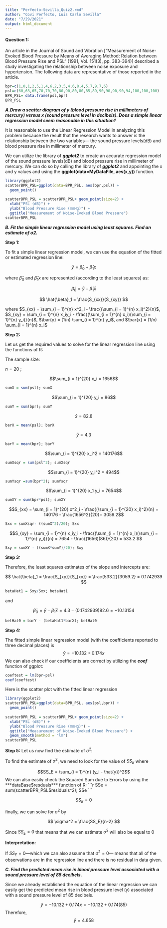 ```yaml
---
title: "Perfecto-Sevilla_Quiz2.rmd"
author: "Covi Perfecto, Luis Carlo Sevilla"
date: "7/29/2021"
output: html_document
---
```

#### Question 1: 
An article in the Journal of Sound and Vibration ["Measurement of Noise-Evoked Blood Pressure by Means of Averaging Method: Relation between Blood Pressure Rise and PSL" (1991, Vol. 151(3), pp. 383-394)] described a study investigating the relationship between noise exposure and hypertension. The following data are representative of those reported in the article.

```r
bpr=c(1,0,1,2,5,1,4,6,2,3,5,4,6,8,4,5,7,9,7,6) 
psl=c(60,63,65,70,70,70,80,90,80,80,85,89,90,90,90,90,94,100,100,100)
BPR_PSL= data.frame(psl,bpr)
BPR_PSL
```

***A.Draw a scatter diagram of y (blood pressure rise in millimeters of mercury) versus x (sound pressure level in decibels). Does a simple linear regression model seem reasonable in this situation?***



It is reasonable to use the Linear Regression Model in analyzing this problem because the result that the research wants to answer is the relationship between the two variables--- the sound pressure levels(dB) and blood pressure rise in millimeter of mercury. 



We can utilize the library of ***ggplot2*** to create an accurate regression model of the sound pressure levels(dB) and blood pressure rise in millimeter of mercury. We can do so by calling the library of ***ggplot2*** and appointing the x and y values and using the **ggplot(data=MyDataFile, aes(x,y))** function. 
```r
library(ggplot2)
scatterBPR_PSL=ggplot(data=BPR_PSL, aes(bpr,psl)) +   
  geom_point()
  
scatterBPR_PSL = scatterBPR_PSL+ geom_point(size=2) +
  xlab("PSL (dB)") +  
  ylab("Blood Pressure Rise (mmHg)") +   
  ggtitle("Measurement of Noise-Evoked Blood Pressure") 
scatterBPR_PSL
```

***B. Fit the simple linear regression model using least squares. Find an estimate of σ2.***



**Step 1:**



To fit a simple linear regression model, we can use the equation of the fitted or estimated regression line:

$$
\hat{y} = \hat{\beta}_0 + \hat{\beta}_1x
$$

where $\hat{\beta}_0$ and $\hat{\beta}_1x$ are represented (according to the least squares) as:

$$
\hat{\beta}_0 = \bar{y} - \hat{\beta}_1\bar{x}
$$

$$
\hat{\beta}_1 = \frac{S_{xx}}{S_{xy}}
$$ 

where $S_{xx} = \sum_{i = 1}^{n} x^2_i - \frac{(\sum_{i = 1}^{n} x_i)^2}{n}$, $S_{xy} = \sum_{i = 1}^{n} x_iy_i - \frac{(\sum_{i = 1}^{n} x_i)(\sum_{i = 1}^{n} y_i)}{n}$,  $\bar{y} = (1/n) \sum_{i = 1}^{n} y_i$, and $\bar{x} = (1/n) \sum_{i = 1}^{n} x_i$ 



**Step 2:**



Let us get the required values to solve for the linear regression line using the functions of R:



The sample size:



$n = 20$ ; 




$$\sum_{i = 1}^{20} x_i = 1656$$

```r
sumX = sum(psl); sumX
```
$$\sum_{i = 1}^{20} y_i = 86$$
```r
sumY = sum(bpr); sumY
```
$$\bar{x} = 82.8$$
```r
barX = mean(psl); barX
```
$$\bar{y} = 4.3$$
```r
barY = mean(bpr); barY
```
$$\sum_{i = 1}^{20} x_i^2 = 140176$$
```r
sumXsqr = sum(psl^2); sumXsqr
```
$$\sum_{i = 1}^{20} y_i^2 = 494$$
```r
sumYsqr =sum(bpr^2); sumYsqr
```

$$\sum_{i = 1}^{20} x_1 y_i = 7654$$
```r
sumXY = sum(bpr*psl); sumXY
```

$$S_{xx} = \sum_{i = 1}^{20} x^2_i - \frac{(\sum_{i = 1}^{20} x_i)^2}{n} = 140176 - \frac{1656^2}{20}= 3059.2$$
```r
Sxx = sumXsqr- ((sumX^2)/20); Sxx
```


$$S_{xy} = \sum_{i = 1}^{n} x_iy_i - \frac{(\sum_{i = 1}^{n} x_i)(\sum_{i = 1}^{n} y_i)}{n} = 7654 - \frac{(1656)(86)}{20} = 533.2 $$

```r
Sxy = sumXY - ((sumX*sumY)/20); Sxy
```

**Step 3:**



Therefore, the least squares estimates of the slope and intercepts are:


$$
\hat{\beta}_1 = \frac{S_{xy}}{S_{xx}} = \frac{533.2}{3059.2} = 0.1742939
$$ 
```r
betaHat1 = Sxy/Sxx; betaHat1
```

and

$$
\hat{\beta}_0 = \bar{y} - \hat{\beta}_1\bar{x} = 4.3 - (0.1742939)82.6 = -10.13154 
$$

```r
betHat0 = barY - (betaHat1*barX); betHat0
```

**Step 4:**



The fitted simple linear regression model (with the coefficients reported to three decimal places) is
$$
\hat{y} = -10.132 + 0.174x
$$
We can also check if our coefficients are correct by utilizing the ***coef*** function of ggplot:
```r
coeftest = lm(bpr~psl)
coef(coeftest)
```

Here is the scatter plot with the fitted linear regression

```r
library(ggplot2)
scatterBPR_PSL=ggplot(data=BPR_PSL, aes(psl,bpr)) +   
  geom_point()
  
scatterBPR_PSL = scatterBPR_PSL+ geom_point(size=2) +
  xlab("PSL (dB)") +  
  ylab("Blood Pressure Rise (mmHg)") +   
  ggtitle("Measurement of Noise-Evoked Blood Pressure") +
  geom_smooth(method = "lm")
scatterBPR_PSL
```




**Step 5:**
Let us now find the estimate of $\sigma^2$:




To find the estimate of $\sigma^2$, we need to look for the value of $SS_E$  where 


$$SS_E = \sum_{i = 1}^{n} (y_i - \hat{y})^2$$
We can also easily check the Squared Sum due to Errors by using the ***dataBase$resduals*** function of R:
```r
SSe = sum(scatterBPR_PSL$residuals^2); SSe
```

$$SS_E = 0
$$

finally, we can solve for $\sigma^2$ by

$$
\sigma^2 = \frac{SS_E}{n-2}
$$

Since $SS_E = 0$ that means that we can estimate $\sigma^2$ will also be equal to $0$

**Interpretation:** 

If $SS_E = 0$---which we can also assume that $\sigma^2 = 0$--- means that all of the observations are in the regression line and there is no residual in data given.




***C. Find the predicted mean rise in blood pressure level associated with a sound pressure level of 85 decibels.***



Since we already established the equation of the linear regression we can easily get the predicted mean rise in blood pressure level (y) associated with a sound pressure level of 85 decibels.

$$
\hat{y} = -10.132 + 0.174x = -10.132 + 0.174(85) 
$$
Therefore,
$$
\hat{y} = 4.658
$$


